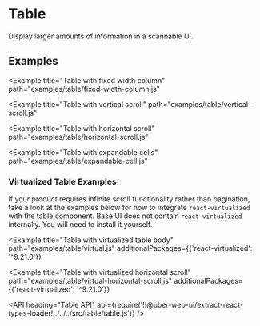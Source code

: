 <!--
Copyright (c) 2018 Uber Technologies, Inc.

This source code is licensed under the MIT license found in the
LICENSE file in the root directory of this source tree.
-->




# Table

Display larger amounts of information in a scannable UI.

## Examples

<Example title="Table basic usage" path="examples/table/basic.js">
  <Basic />
</Example>

<Example title="Table cell examples" path="examples/table/cells.js">
  <Cells />
</Example>

<Example
  title="Table with fixed width column"
  path="examples/table/fixed-width-column.js"
>
  <FixedWidthColumn />
</Example>

<Example
  title="Table with vertical scroll"
  path="examples/table/vertical-scroll.js"
>
  <VerticalScroll />
</Example>

<Example
  title="Table with horizontal scroll"
  path="examples/table/horizontal-scroll.js"
>
  <HorizontalScroll />
</Example>

<Example title="Table with column filtering" path="examples/table/filter.js">
  <Filter />
</Example>

<Example
  title="Table with expandable cells"
  path="examples/table/expandable-cell.js"
>
  <ExpandableCell />
</Example>

### Virtualized Table Examples

If your product requires infinite scroll functionality rather than pagination, take a look at the
examples below for how to integrate `react-virtualized` with the table component. Base UI does not
contain `react-virtualized` internally. You will need to install it yourself.

<Example
  title="Table with virtualized table body"
  path="examples/table/virtual.js"
  additionalPackages={{'react-virtualized': '^9.21.0'}}
>
  <Virtual />
</Example>

<Example
  title="Table with virtualized horizontal scroll"
  path="examples/table/virtual-horizontal-scroll.js"
  additionalPackages={{'react-virtualized': '^9.21.0'}}
>
  <VirtualHorizontal />
</Example>

<API
  heading="Table API"
  api={require('!!@uber-web-ui/extract-react-types-loader!../../../src/table/table.js')}
/>
